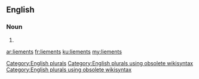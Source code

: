 ==English==

===Noun===
{{head|en}}

# {{plural of|liement}}

[[Category:English plurals]][[Category:English plurals using obsolete wikisyntax]][[Category:English plurals using obsolete wikisyntax]]

[[ar:liements]]
[[fr:liements]]
[[ku:liements]]
[[my:liements]]